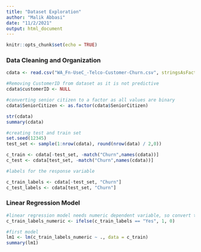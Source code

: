 ```yaml
---
title: "Dataset Exploration"
author: "Malik Abbasi"
date: "11/2/2021"
output: html_document
---
```


```r
knitr::opts_chunk$set(echo = TRUE)
```

### Data Cleaning and Organization
```r
cdata <- read.csv("WA_Fn-UseC_-Telco-Customer-Churn.csv", stringsAsFactors = TRUE)

#Removing CustomerID from dataset as it is not predictive
cdata$customerID <- NULL

#converting senior citizen to a factor as all values are binary
cdata$SeniorCitizen <- as.factor(cdata$SeniorCitizen)

str(cdata)
summary(cdata)

#creating test and train set
set.seed(12345)
test_set <- sample(1:nrow(cdata), round(nrow(data) / 2,0))

c_train <- cdata[-test_set, -match("Churn",names(cdata))]
c_test <- cdata[test_set, -match("Churn",names(cdata))]

#labels for the response variable 

c_train_labels <- cdata[-test_set, "Churn"]
c_test_labels <- cdata[test_set, "Churn"]
```

### Linear Regression Model
```r
#linear regression model needs numeric dependent variable, so convert train labels from Yes/No to 1/0
c_train_labels_numeric <- ifelse(c_train_labels == "Yes", 1, 0)

#first model
lm1 <- lm(c_train_labels_numeric ~ ., data = c_train)
summary(lm1)
```


